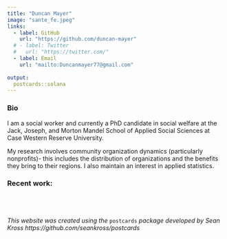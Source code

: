 ```yaml
---
title: "Duncan Mayer"
image: "sante_fe.jpeg"
links:
  - label: GitHub
    url: "https://github.com/duncan-mayer"
  # - label: Twitter
  #   url: "https://twitter.com/"
  - label: Email
    url: "mailto:Duncanmayer77@gmail.com"
    
output:
  postcards::solana
---
```


### Bio 

I am a social worker and currently a PhD candidate in social welfare at the Jack, Joseph, and Morton Mandel School of Applied Social Sciences at Case Western Reserve University. 

My research involves community organization dynamics (particularly nonprofits)- this includes the distribution of organizations and the benefits they bring to their regions. I also maintain an interest in applied statistics. 

### Recent work:


<br>
<br>
<br>
*This website was created using the* `postcards` *package developed by Sean Kross https://github.com/seankross/postcards*